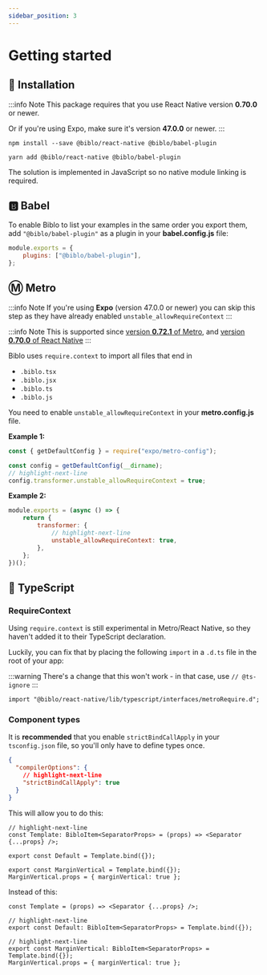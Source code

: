 ```yaml
---
sidebar_position: 3
---
```



# Getting started

## 💾 Installation

:::info Note
This package requires that you use React Native version **0.70.0** or newer.

Or if you're using Expo, make sure it's version **47.0.0** or newer.
:::

<Tabs>
<TabItem value="npm" label="📦 npm" default>

```shell
npm install --save @biblo/react-native @biblo/babel-plugin
```

</TabItem>
<TabItem value="yarn" label="🧶 Yarn">

```shell
yarn add @biblo/react-native @biblo/babel-plugin
```

</TabItem>
</Tabs>

The solution is implemented in JavaScript so no native module linking is required.

## 🅱️ Babel

To enable Biblo to list your examples in the same order you export them, add
`"@biblo/babel-plugin"` as a plugin in your **babel.config.js** file:

```js title="babel.config.js"
module.exports = {
    plugins: ["@biblo/babel-plugin"],
};
```

## Ⓜ️ Metro

:::info Note
If you're using **Expo** (version 47.0.0 or newer) you can skip this step as
they have already enabled `unstable_allowRequireContext`
:::

:::info Note
This is supported since
[version **0.72.1** of Metro](https://github.com/facebook/metro/releases/tag/v0.72.1),
and [version **0.70.0** of React Native](https://github.com/facebook/react-native/blob/main/CHANGELOG.md#0700)
:::

Biblo uses `require.context` to import all files that end in
- `.biblo.tsx`
- `.biblo.jsx`
- `.biblo.ts`
- `.biblo.js`

You need to enable `unstable_allowRequireContext` in your **metro.config.js** file.

**Example 1:**

```js title="metro.config.js"
const { getDefaultConfig } = require("expo/metro-config");

const config = getDefaultConfig(__dirname);
// highlight-next-line
config.transformer.unstable_allowRequireContext = true;
```

**Example 2:**

```js title="metro.config.js"
module.exports = (async () => {
    return {
        transformer: {
            // highlight-next-line
            unstable_allowRequireContext: true,
        },
    };
})();
```

## 🎯 TypeScript

### RequireContext

Using `require.context` is still experimental in Metro/React Native, so they
haven't added it to their TypeScript declaration.

Luckily, you can fix that by placing the following `import` in a `.d.ts` file in the root of your app:

:::warning
There's a change that this won't work - in that case, use `// @ts-ignore`
:::

```tsx declarations.d.ts
import "@biblo/react-native/lib/typescript/interfaces/metroRequire.d";
```

### Component types

It is **recommended** that you enable `strictBindCallApply` in your
`tsconfig.json` file, so you'll only have to define types once.

```json title="tsconfig.json"
{
  "compilerOptions": {
    // highlight-next-line
    "strictBindCallApply": true
  }
}
```

This will allow you to do this:

```tsx
// highlight-next-line
const Template: BibloItem<SeparatorProps> = (props) => <Separator {...props} />;

export const Default = Template.bind({});

export const MarginVertical = Template.bind({});
MarginVertical.props = { marginVertical: true };
```

Instead of this:

```tsx
const Template = (props) => <Separator {...props} />;

// highlight-next-line
export const Default: BibloItem<SeparatorProps> = Template.bind({});

// highlight-next-line
export const MarginVertical: BibloItem<SeparatorProps> = Template.bind({});
MarginVertical.props = { marginVertical: true };
```
